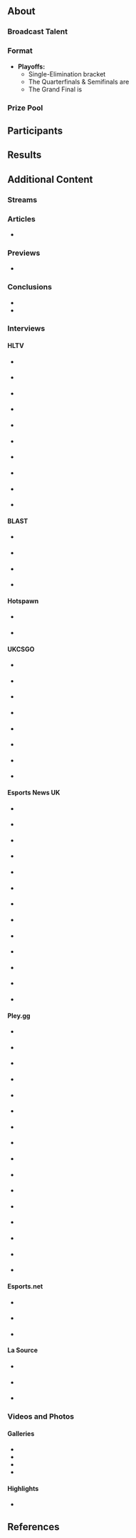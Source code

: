 {{DISPLAYTITLE:BLAST Open Fall 2025}}
{{BLAST Premier Navbox}}<br/>
{{Tabs static
|name1=Overview |link1=BLAST/Open/2025/Fall
|name2=Closed Qualifier |link2=BLAST/Open/2025/Fall/Qualifier
}}
{{Infobox league
|name=BLAST Open Fall 2025
|image=BLAST Open 2025 allmode.png
|icon=BLAST Open icon allmode.png
|organizer=BLAST
|series=BLAST Premier
|shortname=Open Fall 2025
|type=Offline
|prizepoolusd=330,000
|liquipediatier=S-Tier
|publishertier=Tier 1
|country=United Kingdom
|city=London
|venue=[https://www.ovoarena.co.uk/ OVO Arena Wembley]
|sdate=2025-09-05
|edate=2025-09-07
|web=https://blast.tv/premier/open-2025-season-2
|sponsor=
|rulebook=https://assets.blast.tv/rulebook/Blast+Premier+Handbook+2025+July+Updates.pdf
|twitter=BLASTPremier
|facebook=BLASTPremier
|instagram=BLASTPremier
|youtube=BLASTPremier
|twitch=BLASTPremier
|game=cs2
|map1=Ancient
|map2=Dust II
|map3=Inferno
|map4=Mirage
|map5=Nuke
|map6=Overpass
|map7=Train
|team_number=6
}}

==About==
===Broadcast Talent===
{{box|start|padding=1em}}
{{BroadcasterCard
|position=Desk Host
|b1=James Banks
}}
{{BroadcasterCard
|position=Stage Host
|b1=Freya
}}
{{box|break|padding=1em}}
{{BroadcasterCard
|position=Analyst
|b1=Pimp
|b2=Mauisnake
|b3=voo
}}
{{box|break|padding=1em}}
{{BroadcasterCard
|position=Commentator
|b1=Hugo Byron
|b2=JustHarry
|b3=launders
|b4=Scrawny
}}
{{box|break}}
{{BroadcasterCard
|position=Observer
|b1=
}}
{{box|end}}

===Format===
* '''Playoffs:'''
** Single-Elimination bracket
** The Quarterfinals & Semifinals are {{Abbr/Bo3}}
** The Grand Final is {{Abbr/Bo5}}

===Prize Pool===
{{TeamPrizePool|prizesummary=true
|points1=blastff|points1link=BLAST/Premier/2025/Frequent Flyers
|{{Slot|usdprize=150,000|points=3}}
|{{Slot|usdprize=60,000|points=1}}
|{{Slot|usdprize=40,000|points=1|count=2}}
|{{Slot|usdprize=20,000|points=1|count=2}}
}}

==Participants==
{{TeamCardToggleButton}}
{{TeamCard columns start|cols=3}}
{{TeamCard
|team=Team Vitality
|p1=apEX
|p2=ZywOo
|p3=flameZ
|p4=mezii
|p5=ropz
|c=XTQZZZ
|qualifier=[[/Qualifier|Closed Qualifier]]
}}
{{TeamCard
|team=FURIA
|p1=yuurih
|p2=KSCERATO
|p3=FalleN
|p4=molodoy
|p5=YEKINDAR
|c=sidde
|qualifier=[[/Qualifier|Closed Qualifier]]
}}
{{TeamCard
|team=FaZe Clan
|p1=rain
|p2=broky
|p3=karrigan
|p4=frozen
|p5=jcobbb
|c=NEO
|qualifier=[[/Qualifier|Closed Qualifier]]
}}
{{TeamCard
|team=MOUZ
|p1=torzsi
|p2=xertioN
|p3=Jimpphat
|p4=Brollan
|p5=Spinx
|c=sycrone
|qualifier=[[/Qualifier|Closed Qualifier]]
}}
{{TeamCard
|team=M80
|p1=Swisher
|p2=slaxz-
|p3=s1n
|p4=Lake
|p5=HexT
|c=dephh
|qualifier=[[/Qualifier|Closed Qualifier]]
}}
{{TeamCard
|team=G2 Esports
|p1=huNter-
|p2=malbsMd
|p3=HeavyGod
|p4=SunPayus
|p5=matys
|c=sAw
|qualifier=[[/Qualifier|Closed Qualifier]]
}}
{{TeamCard columns end}}

==Results==
{{Bracket|Bracket/4L2DS|id=8LdltZu5tW
<!-- Quarterfinals -->
|R1M1={{Match
	|opponent1={{TeamOpponent|mouz}}|opponent2={{TeamOpponent|m80}}
	|date=September 5, 2025 - 15:30 {{Abbr/BST}} |finished=true
	|twitch=BLAST Premier|youtube=BLAST Premier
	|map1={{Map|map=Ancient|finished=true
		|t1firstside=ct|t1t=5|t1ct=8|t2t=4|t2ct=6
		|stats=206628|vod=https://youtu.be/QMTmXJEXgX0?t=20}}
	|map2={{Map|map=Mirage|finished=true
		|t1firstside=t|t1t=2|t1ct=7|t2t=3|t2ct=10
		|stats=206635|vod=https://youtu.be/QMTmXJEXgX0?t=3109}}
	|map3={{Map|map=Inferno|finished=true
		|t1firstside=ct|t1t=3|t1ct=10|t2t=2|t2ct=1
		|stats=206640|vod=https://youtu.be/QMTmXJEXgX0?t=5971}}
	|hltv=2384852
	}}
|R1M2={{Match
	|opponent1={{TeamOpponent|faze}}|opponent2={{TeamOpponent|g2}}
	|date=September 5, 2025 - 19:15 {{Abbr/BST}} |finished=true
	|twitch=BLAST Premier|youtube=BLAST Premier
	|map1={{Map|map=Inferno|finished=true
		|t1firstside=ct|t1t=1|t1ct=4|t2t=8|t2ct=5
		|stats=206647|vod=https://youtu.be/tu2_C12rkXo?t=20}}
	|map2={{Map|map=Dust II|finished=true
		|t1firstside=t|t1t=6|t1ct=6|t2t=6|t2ct=6
		|o1t1firstside=ct|o1t1t=1|o1t1ct=2|o1t2t=1|o1t2ct=2
		|o2t1firstside=t|o2t1t=0|o2t1ct=0|o2t2t=1|o2t2ct=3
		|stats=206650|vod=https://youtu.be/tu2_C12rkXo?t=2717}}
	|map3={{Map|map=Mirage|finished=skip}}
	|hltv=2384853
	}}

<!-- Semifinals -->
|R2M1={{Match
	|opponent1={{TeamOpponent|vit}}|opponent2={{TeamOpponent|mouz}}
	|date=September 6, 2025 - 15:30 {{Abbr/BST}} |finished=true
	|twitch=BLAST Premier|youtube=BLAST Premier
	|map1={{Map|map=Mirage|finished=true
		|t1firstside=ct|t1t=5|t1ct=8|t2t=4|t2ct=3
		|stats=206690|vod=https://youtu.be/xzemTNgpT4w?t=19}}
	|map2={{Map|map=Inferno|finished=true
		|t1firstside=t|t1t=6|t1ct=7|t2t=2|t2ct=6
		|stats=206695|vod=https://youtu.be/xzemTNgpT4w?t=2626}}
	|map3={{Map|map=Nuke|finished=skip}}
	|hltv=2384854
	}}
|R2M2={{Match
	|opponent1={{TeamOpponent|furia}}|opponent2={{TeamOpponent|g2}}
	|date=September 6, 2025 - 18:15 {{Abbr/BST}} |finished=true
	|twitch=BLAST Premier|youtube=BLAST Premier
	|map1={{Map|map=Inferno|finished=true
		|t1firstside=ct|t1t=1|t1ct=4|t2t=8|t2ct=5
		|stats=206712|vod=https://youtu.be/ZTl7DmoIO_s?t=20}}
	|map2={{Map|map=Mirage|finished=true
		|t1firstside=t|t1t=5|t1ct=0|t2t=6|t2ct=7
		|stats=206730|vod=https://youtu.be/ZTl7DmoIO_s?t=2510}}
	|map3={{Map|map=Dust II|finished=skip}}
	|hltv=2384855
	}}

<!-- Grand Final -->
|R3M1={{Match
	|opponent1={{TeamOpponent|vit}}|opponent2={{TeamOpponent|g2}}
	|date=September 7, 2025 - 15:30 {{Abbr/BST}} |finished=true
	|twitch=BLAST Premier|youtube=BLAST Premier
	|map1={{Map|map=Dust II|finished=true
		|t1firstside=t|t1t=2|t1ct=1|t2t=3|t2ct=10
		|stats=206813|vod=https://youtu.be/HHzA9AhdHZ4?t=19}}
	|map2={{Map|map=Mirage|finished=true
		|t1firstside=ct|t1t=7|t1ct=6|t2t=6|t2ct=0
		|stats=206820|vod=https://youtu.be/HHzA9AhdHZ4?t=2252}}
	|map3={{Map|map=Overpass|finished=true
		|t1firstside=t|t1t=6|t1ct=7|t2t=0|t2ct=6
		|stats=206825|vod=https://youtu.be/HHzA9AhdHZ4?t=4736}}
	|map4={{Map|map=Inferno|finished=true
		|t1firstside=ct|t1t=6|t1ct=6|t2t=6|t2ct=6
		|o1t1firstside=t|o1t1t=0|o1t1ct=0|o1t2t=1|o1t2ct=3
		|stats=206832|vod=https://youtu.be/HHzA9AhdHZ4?t=7307}}
	|map5={{Map|map=Train|finished=true
		|t1firstside=t|t1t=4|t1ct=2|t2t=5|t2ct=8
		|stats=206843|vod=https://youtu.be/HHzA9AhdHZ4?t=11082}}
	|hltv=2384856
	}}
}}

==Additional Content==
<div>
===Streams===
{{Streams
|lang1=usuk|twitch1=blastpremier|youtube1=@BLASTPremier|kick1=blastpremier
|lang2=fr|twitch2=krl_stream|youtube2=@KRL_STREAM
|lang3=ru|twitch3=relog_pari_cs_ru|youtube3=@PARIEsports|kick3=pari_esports_cs2
|lang4=tr|twitch4=tivibuspor|youtube4=@ComboEspor
|lang5=vn|youtube5=@500BROSFPS|stream5=https://play.onlive.vn/onlivecs2
|lang6=ua|twitch6=cs2_maincast|youtube6=@CS2_Maincast
}}

===Articles===
* {{TeamIcon|vit}} {{ExternalMediaLink
|date=2025-09-04
|link=https://www.hltv.org/n/42607
|title=Keep calm and carry on: Vitality do not need to panic
|by=King Dempz
|of=HLTV
|type=miscellaneous
}}

===Previews===
* {{ExternalMediaLink
|date=2025-08-26
|link=https://www.hltv.org/n/42542
|title=BLAST Open London teams, format, schedule, talent, prizes, fantasy
|by=Sumljiv_Model
|of=HLTV
|type=preview
}}
<!--
* {{ExternalMediaLink
|date=2025-08-XX
|link=
|title=
|by=
|of=HLTV
|type=preview
}}
-->

===Conclusions===
* {{ExternalMediaLink
|date=2025-09-07
|link=https://www.hltv.org/n/42627
|title=HeavyGod secures career-first MVP at BLAST Open London
|by=Striker
|by_link=Striker (Czech Journalist)
|of=HLTV
|type=conclusion
}}
* {{ExternalMediaLink
|date=2025-09-14
|link=https://www.hltv.org/n/42658
|title=The EVPs and All-Stars of BLAST Open London
|by=NER0
|of=HLTV
|type=conclusion
}}

===Interviews===
====HLTV====
* {{TeamIcon|faze}} {{ExternalMediaLink
|date=2025-09-04
|link=https://www.hltv.org/n/42598
|title=karrigan: "We've brought some of that DNA back. Is that gonna lead to trophies? I have no idea"
|by=NER0
|of=HLTV
|player=karrigan
|type=interview
}}
* {{TeamIcon|mouz}} {{ExternalMediaLink
|date=2025-09-04
|link=https://www.hltv.org/n/42604
|title=torzsi: "They're still really good but Vitality aren't what they used to be in the last 7 months"
|by=NER0
|of=HLTV
|player=torzsi
|type=interview
}}
* {{TeamIcon|g2}} {{ExternalMediaLink
|date=2025-09-04
|link=https://www.hltv.org/n/42601
|title=malbsMd on G2's new structure: "It feels like if I die I have a purpose for dying"
|by=NER0
|of=HLTV
|player=malbsMd
|type=interview
}}
* {{TeamIcon|m80}} {{ExternalMediaLink
|date=2025-09-04
|link=https://www.hltv.org/n/42602
|title=Lake: "I had to listen to the coach, the old man, he was like, 'You need to get a schedule down'"
|by=NER0
|of=HLTV
|player=Lake
|type=interview
}}
* {{TeamIcon|vit}} {{ExternalMediaLink
|date=2025-09-05
|link=https://www.hltv.org/n/42609
|title=mezii: "We need to focus more on team play; we've been a bit messy on that aspect"
|by=NER0
|of=HLTV
|player=mezii
|type=interview
}}
* {{TeamIcon|g2}} {{ExternalMediaLink
|date=2025-09-05
|link=https://www.hltv.org/n/42617
|title=HeavyGod: “Everybody says I’m harsh on myself; I’m trying to be a perfect player”
|by=NER0
|of=HLTV
|player=HeavyGod
|type=interview
}}
* {{TeamIcon|furia}} {{ExternalMediaLink
|date=2025-09-05
|link=https://www.hltv.org/n/42608
|title=KSCERATO: "I want to play Vitality in the grand final because six years ago, we lost to them in ECS London in the final"
|by=NER0
|of=HLTV
|player=KSCERATO
|type=interview
}}
* {{TeamIcon|mouz}} {{ExternalMediaLink
|date=2025-09-06
|link=https://www.hltv.org/n/42621
|title=Brollan: "It's a hard moment to believe but I know that we're going to win a trophy this season"
|by=NER0
|of=HLTV
|player=Brollan
|type=interview
}}
* {{TeamIcon|furia}} {{ExternalMediaLink
|date=2025-09-06
|link=https://www.hltv.org/n/42623
|title=sidde: "We are in the process of learning how to play these big games in these big arenas"
|by=NER0
|of=HLTV
|player=sidde
|type=interview
}}
* {{TeamIcon|g2}} {{ExternalMediaLink
|date=2025-09-07
|link=https://www.hltv.org/n/42628
|title=HeavyGod: "We can do a lot of damage in the future; it's just the beginning for me"
|by=NER0
|of=HLTV
|player=HeavyGod
|type=interview
}}
<!--
* {{TeamIcon|}} {{ExternalMediaLink
|date=2025-09-XX
|link=
|title=
|by=
|of=HLTV
|player=
|type=interview
}}
-->

====BLAST====
* {{TeamIcon|vit}} {{ExternalMediaLink
|date=2025-09-05
|link=https://blast.tv/cs/news/zywoo-astralis-have-the-best-era
|title=ZywOo: "Astralis still have the best era in every way"
|by=
|of=BLAST
|player=ZywOo
|type=interview
}}
* {{TeamIcon|mouz}} {{ExternalMediaLink
|date=2025-09-05
|link=https://blast.tv/cs/news/spinx-if-we-have-experience
|title=Spinx: "If we have experience, we need to show it on map one, two, and three"
|by=
|of=BLAST
|player=Spinx
|type=interview
}}
* {{TeamIcon|g2}} {{ExternalMediaLink
|date=2025-09-05
|link=https://blast.tv/cs/news/hunter-when-it-comes-to-firepower-its-the-same
|title=huNter- on old G2 vs new G2: "When it comes to firepower, it's the same"
|by=
|of=BLAST
|player=huNter-
|type=interview
}}
* {{TeamIcon|g2}} {{ExternalMediaLink
|date=2025-09-08
|link=https://blast.tv/cs/news/heavygod-some-teams-think-were-weaker-than-we-are
|title=HeavyGod: "Some teams think that we're weaker than we are"
|by=
|of=BLAST
|player=HeavyGod
|type=interview
}}

====Hotspawn====
* {{TeamIcon|faze}} {{ExternalMediaLink
|date=2025-09-04
|link=https://youtu.be/n-kGvMSnlHE
|title=broky at BLAST Open Fall: "It doesn't matter who we play in the end..we take each team game by game"
|by=Sophie McCarthy
|of=Hotspawn
|player=broky
|type=interview
}}
* {{TeamIcon|g2}} {{ExternalMediaLink
|date=2025-09-05
|link=https://youtu.be/8PJh6cXaaFo
|title=SunPayus at BLAST Open Fall: "I think the relationship and the chemistry in the team is really good"
|by=Sophie McCarthy
|of=Hotspawn
|player=SunPayus
|type=interview
}}

====UKCSGO====
* {{TeamIcon|m80}} {{ExternalMediaLink
|date=2025-09-05
|link=https://ukcsgo.com/dephh-on-playing-in-the-uk-because-youre-normally-everywhere-else-except-the-uk-its-kind-of-special-to-be-back/
|title=dephh on BLAST Open London Finals: “You’re normally everywhere else except the UK. It’s special to be back”
|by=Thomas Parker
|of=UKCSGO
|player=dephh
|type=interview
}}
* {{TeamIcon|vit}} {{ExternalMediaLink
|date=2025-09-05
|link=https://ukcsgo.com/mezii-tree60-ive-heard-some-good-things-about-this-guy/
|title=mezii: “I have heard some good things about Tree60”
|by=Thomas Parker
|of=UKCSGO
|player=mezii
|type=interview
}}
* {{TeamIcon|mouz}} {{ExternalMediaLink
|date=2025-09-05
|link=https://ukcsgo.com/torzsi-on-the-london-crowd-we-were-a-little-bit-surprised-that-they-were-booing-us-and-then-we-realised-their-coach-is-uk/
|title=torzsi on the London crowd: "We were a little bit surprised that they were booing us, and then we realised their coach is UK"
|by=Thomas Parker
|of=UKCSGO
|player=torzsi
|type=interview
}}
* {{TeamIcon|g2}} {{ExternalMediaLink
|date=2025-09-06
|link=https://ukcsgo.com/heavygod-hunter-was-calling-insanely-good-against-faze-he-was-just-calling-from-his-gut/
|title=HeavyGod: "huNter- was calling insanely good <nowiki>[</nowiki>against FaZe<nowiki>]</nowiki>... he was just calling from his gut"
|by=Thomas Parker
|of=UKCSGO
|player=HeavyGod
|type=interview
}}
* {{TeamIcon|vit}} {{ExternalMediaLink
|date=2025-09-06
|link=https://ukcsgo.com/flamez-on-taking-the-trophy-in-london-i-want-to-win-it-for-william-but-i-want-to-win-it-for-me-as-well/
|title=flameZ on lifting the BLAST Open London trophy: “I want to win it for mezii”
|by=Thomas Parker
|of=UKCSGO
|player=flameZ
|type=interview
}}
* {{TeamIcon|g2}} {{ExternalMediaLink
|date=2025-09-07
|link=https://ukcsgo.com/saw-on-the-win-versus-furia-the-game-plan-was-correct-we-didnt-need-to-do-many-adjustments/
|title=sAw on the win versus Furia: “The game plan was correct; we didn’t need to make many adjustments.”
|by=Thomas Parker
|of=UKCSGO
|player=sAw
|type=interview
}}
* {{TeamIcon|g2}} {{ExternalMediaLink
|date=2025-09-08
|link=https://ukcsgo.com/hunter-after-winning-blast-open-london-theres-a-reason-people-like-us-here-and-im-looking-forward-to-playing-more-events-here/
|title=huNter-: “There’s a reason people like us here <nowiki>[</nowiki>London<nowiki>]</nowiki>, and I’m looking forward to playing more events here.”
|by=Thomas Parker
|of=UKCSGO
|player=huNter-
|type=interview
}}
* {{TeamIcon|m80}} {{ExternalMediaLink
|date=2025-09-08
|link=https://ukcsgo.com/dephh-its-really-nice-to-know-that-the-uk-fans-are-still-loyal/
|title=dephh: “It’s really nice to know that the UK fans are still loyal”
|by=GrimyRannarr
|of=UKCSGO
|player=dephh
|type=interview
}}

====Esports News UK====
* {{TeamIcon|m80}} {{ExternalMediaLink
|date=2025-09-04
|link=https://esports-news.co.uk/2025/09/04/lake-on-na-cs-its-probably-worse-than-it-ever-has-been/
|title=Lake on NA CS: “It’s probably worse than it ever has been”
|by=Darragh Harbinson
|of=Esports News UK
|player=Lake
|type=interview
}}
* {{TeamIcon|mouz}} {{ExternalMediaLink
|date=2025-09-04
|link=https://esports-news.co.uk/2025/09/04/mouz-brollan-igl-perspective-on-underdogs-vitality-and-entry-blast-open-fall-london/
|title=MOUZ Brollan shares the IGL perspective on underdogs, Team Vitality, and entry frags at BLAST Open Fall London
|by=Hannah Marie ZT
|of=Esports News UK
|player=Brollan
|type=interview
}}
* {{TeamIcon|faze}} {{ExternalMediaLink
|date=2025-09-05
|link=https://esports-news.co.uk/2025/09/05/karrigan-now-its-back-to-the-old-faze-clan/
|title=karrigan: “Now it’s back to the old FaZe Clan”
|by=Darragh Harbinson
|of=Esports News UK
|player=karrigan
|type=interview
}}
* {{TeamIcon|mouz}} {{ExternalMediaLink
|date=2025-09-05
|link=https://esports-news.co.uk/2025/09/05/torzsi-even-if-they-boo-us-in-the-crowd-we-dont-really-care/
|title=torzsi: “Even if they boo us in the crowd, we don’t really care”
|by=Darragh Harbinson
|of=Esports News UK
|player=torzsi
|type=interview
}}
* {{TeamIcon|m80}} {{ExternalMediaLink
|date=2025-09-05
|link=https://esports-news.co.uk/2025/09/05/swisher-hearing-the-crowd-roar-was-the-best-feeling-ever/
|title=Swisher: “Hearing the crowd roar was the best feeling ever”
|by=Darragh Harbinson
|of=Esports News UK
|player=Swisher
|type=interview
}}
* {{TeamIcon|vit}} {{ExternalMediaLink
|date=2025-09-05
|link=https://esports-news.co.uk/2025/09/05/zywoo-team-vitality-blast-open-fall-london-interview/
|title=ZywOo’s perspective on his team, legacy, and bringing positivity to Counter-Strike: “anyone else smiling… that makes me happier than anything else”
|by=Hannah Marie ZT
|of=Esports News UK
|player=ZywOo
|type=interview
}}
* {{TeamIcon|faze}} {{ExternalMediaLink
|date=2025-09-06
|link=https://esports-news.co.uk/2025/09/06/rain-i-see-a-bright-future-i-see-happiness-when-we-play/
|title=rain: "I see a bright future. I see happiness when we play."
|by=Darragh Harbinson
|of=Esports News UK
|player=rain
|type=interview
}}
* {{TeamIcon|furia}} {{ExternalMediaLink
|date=2025-09-06
|link=https://esports-news.co.uk/2025/09/06/fallen-on-molodoy-i-think-he-considers-himself-one-of-the-best-and-hes-not-going-to-stop-until-he-gets-there/
|title=FalleN on molodoy: “I think he considers himself one of the best, and he’s not going to stop until he gets there.”
|by=Darragh Harbinson
|of=Esports News UK
|player=FalleN
|type=interview
}}
* {{TeamIcon|g2}} {{ExternalMediaLink
|date=2025-09-06
|link=https://esports-news.co.uk/2025/09/06/hunter-i-think-we-have-really-strong-firepower-and-i-believe-in-each-and-every-one-in-the-team/
|title=huNter-: “I think we have really strong firepower, and I believe in each and every one in the team.”
|by=Darragh Harbinson
|of=Esports News UK
|player=huNter-
|type=interview
}}
* {{TeamIcon|mouz}} {{ExternalMediaLink
|date=2025-09-06
|link=https://esports-news.co.uk/2025/09/06/jimpphat-i-think-there-were-many-mistakes-from-our-end-that-shouldnt-have-happened/
|title=Jimpphat: “I think there were many mistakes from our end that shouldn’t have happened.”
|by=Darragh Harbinson
|of=Esports News UK
|player=Jimpphat
|type=interview
}}
* {{TeamIcon|furia}} {{ExternalMediaLink
|date=2025-09-06
|link=https://esports-news.co.uk/2025/09/06/kscerato-i-didnt-want-to-go-out-like-this/
|title=KSCERATO: “I didn’t want to go out like this”
|by=Darragh Harbinson
|of=Esports News UK
|player=KSCERATO
|type=interview
}}
* {{TeamIcon|g2}} {{ExternalMediaLink
|date=2025-09-07
|link=https://esports-news.co.uk/2025/09/07/matys-people-had-questions-because-niko-and-m0nesy-left-but-we-can-be-dominant/
|title=Matys: “People had questions because NiKo and m0NESY left, but we can be dominant”
|by=Darragh Harbinson
|of=Esports News UK
|player=matys
|type=interview
}}
* {{TeamIcon|g2}} {{ExternalMediaLink
|date=2025-09-08
|link=https://esports-news.co.uk/2025/09/08/malbsmd-nobody-is-egoing-anyone-g2-blast-london-intervie/
|title=malbsMd: “Nobody is egoing anyone, that is a special part of this team”
|by=Darragh Harbinson
|of=Esports News UK
|player=malbsMd
|type=interview
}}

====Pley.gg====
* {{TeamIcon|faze}} {{ExternalMediaLink
|date=2025-09-04
|link=https://youtu.be/8kwyvZHHHyw
|title=broky is back! I started eating more healthy
|by=
|of=Pley.gg
|player=broky
|type=interview
}}
* {{TeamIcon|furia}} {{ExternalMediaLink
|date=2025-09-05
|link=https://youtu.be/y0zJWtLfT1Y
|title=KSCERATO didn't know FURIA had another game against MOUZ after beating Spirit
|by=
|of=Pley.gg
|player=KSCERATO
|type=interview
}}
* {{TeamIcon|m80}} {{ExternalMediaLink
|date=2025-09-05
|link=https://youtu.be/fwrjnA9ZGxM
|title=HexT hopes a good run at the BLAST Open London can secure them stage 3 at the major
|by=
|of=Pley.gg
|player=HexT
|type=interview
}}
* {{TeamIcon|g2}} {{ExternalMediaLink
|date=2025-09-05
|link=https://youtu.be/zZjE7PLLaGM
|title=Hunter isn't suprised G2 beat Spirit
|by=
|of=Pley.gg
|player=huNter-
|type=interview
}}
* {{TeamIcon|mouz}} {{ExternalMediaLink
|date=2025-09-05
|link=https://youtu.be/vJnvAEKQ284
|title=Brollan on MOUZ: "We are a little bit disconnected when it comes to pressure situations"
|by=
|of=Pley.gg
|player=Brollan
|type=interview
}}
* {{TeamIcon|m80}} {{ExternalMediaLink
|date=2025-09-05
|link=https://youtu.be/xQr0JtIiL-I
|title=M80 s1n on being IGL on an international team
|by=
|of=Pley.gg
|player=s1n
|type=interview
}}
* {{TeamIcon|mouz}} {{ExternalMediaLink
|date=2025-09-05
|link=https://youtu.be/vcWj-8ttdrw
|title=Jimpphat on beating M80 2-1: “We knew that we are a better team”
|by=
|of=Pley.gg
|player=Jimmphat
|type=interview
}}
* {{TeamIcon|vit}} {{ExternalMediaLink
|date=2025-09-06
|link=https://youtu.be/YafkDL3333E
|title=apEX on fatigue, form, and getting back to trophies
|by=
|of=Pley.gg
|player=apEX
|type=interview
}}
* {{TeamIcon|vit}} {{ExternalMediaLink
|date=2025-09-06
|link=https://youtu.be/bpvIBIWPDRo
|title=flameZ: "<nowiki>[</nowiki>At Cologne<nowiki>]</nowiki> we fought a bit, we lost confidence a bit too much"
|by=
|of=Pley.gg
|player=flameZ
|type=interview
}}
* {{TeamIcon|g2}} {{ExternalMediaLink
|date=2025-09-07
|link=https://youtu.be/nuibDcUtkok
|title=MalbsMd on new G2: "Now i have a little bit more of a voice and i have to take more responsibility"
|by=
|of=Pley.gg
|player=malbsMd
|type=interview
}}
* {{TeamIcon|furia}} {{ExternalMediaLink
|date=2025-09-07
|link=https://youtu.be/9M5CFaqjnus
|title=FalleN after G2 loss: "We're going to learn from this and come back stronger next time."
|by=
|of=Pley.gg
|player=FalleN
|type=interview
}}
* {{TeamIcon|g2}} {{ExternalMediaLink
|date=2025-09-07
|link=https://youtu.be/BRS6WszszZw
|title=MATYS after beating FURIA: "We can for sure beat Vitality"
|by=
|of=Pley.gg
|player=matys
|type=interview
}}
* {{TeamIcon|furia}} {{ExternalMediaLink
|date=2025-09-07
|link=https://youtu.be/lrPcYqPYt60
|title=sidde after loss to G2: “Decision making gets more complicated in moments like this"
|by=
|of=Pley.gg
|player=sidde
|type=interview
}}
* {{TeamIcon|g2}} {{ExternalMediaLink
|date=2025-09-08
|link=https://youtu.be/V8L0t6H51eE
|title=SunPayus after winning BLAST London: "After two years, I finally got another trophy"
|by=
|of=Pley.gg
|player=SunPayus
|type=interview
}}
* {{TeamIcon|vit}} {{ExternalMediaLink
|date=2025-09-08
|link=https://youtu.be/SAWySFbd-MU
|title=Mezzi after losing to G2: “Sometimes the small details make the difference.”
|by=
|of=Pley.gg
|player=mezii
|type=interview
}}
* {{TeamIcon|mouz}} {{ExternalMediaLink
|date=2025-09-09
|link=https://youtu.be/2QLUbaIEm80
|title=sycrone: “We have a solid structure and system <nowiki>[</nowiki>…<nowiki>]</nowiki> now it is about taking the next step”
|by=
|of=Pley.gg
|player=sycrone
|type=interview
}}
<!--
* {{TeamIcon|}} {{ExternalMediaLink
|date=2025-09-XX
|link=
|title=
|by=
|of=Pley.gg
|player=
|type=interview
}}
-->

====Esports.net====
* {{TeamIcon|m80}} {{ExternalMediaLink
|date=2025-09-05
|link=https://www.esports.net/news/dephh-interview-blast-open-london-playoffs/
|title=“Against a Team Like MOUZ, There’s No Reason to Not Cheer For Us”: dephh Shows Confidence in M80 at BLAST Open London Playoffs
|by=AN1MO
|of=Esports.net
|player=dephh
|type=interview
}}
* {{TeamIcon|g2}} {{ExternalMediaLink
|date=2025-09-06
|link=https://www.esports.net/news/matys-g2-esports-interview-blast-open-london/
|title=“There Isn’t Much Expectation On Us”: MATYS Discusses G2 Esports’ Rookie Roster Ahead Of BLAST Open London Quarter Finals
|by=AN1MO
|of=Esports.net
|player=matys
|type=interview
}}
* {{TeamIcon|vit}} {{ExternalMediaLink
|date=2025-09-09
|link=https://www.esports.net/news/counter-strike/we-want-to-win-xtqzzz-reflects-on-vitalitys-crushing-blast-open-london-defeat/
|title=“We Want To Win”: XTQZZZ Reflects on Vitality’s Crushing BLAST Open London Defeat
|by=AN1MO
|of=Esports.net
|player=XTQZZZ
|type=interview
}}

====La Source====
* {{TeamIcon|mouz}} {{ExternalMediaLink
|date=2025-09-05
|link=https://lasource.gg/news/spinx-affronter-vitality-c-est-toujours-particulier
|title=Spinx: "Affronter Vitality, c’est toujours particulier"
|trans_title=Spinx: "Facing Vitality is always special"
|by=limun
|of=La Source
|player=Spinx
|type=interview
}}
* {{TeamIcon|g2}} {{ExternalMediaLink
|date=2025-09-06
|link=https://lasource.gg/news/malbsmd-je-pense-que-cette-version-de-l-equipe-est-vraiment-bonne
|title=malbsMd: "Je pense que cette version de l’équipe est vraiment bonne"
|trans_title=malbsMd: "I think this version of the team is really good"
|by=limun
|of=La Source
|player=malbsMd
|type=interview
}}
* {{TeamIcon|vit}} {{ExternalMediaLink
|date=2025-09-06
|link=https://lasource.gg/news/apex-je-suis-pas-la-pour-etre-une-nourrice-je-suis-la-pour-gagner
|title=apEX : "Je suis pas là pour être une nourrice, je suis là pour gagner"
|language=fr
|trans_title=apEX: "I'm not here to be a nanny, I'm here to win"
|by=limun
|of=La Source
|player=apEX
|type=interview
}}

===Videos and Photos===
====Galleries====
* {{ExternalMediaLink
|date=2025-09-04
|link=https://www.hltv.org/gallery/12916/
|title=BLAST Open London 2025 Finals - Media Day
|of=HLTV
|type=gallery
}}
* {{ExternalMediaLink
|date=2025-09-05
|link=https://www.hltv.org/gallery/12917/
|title=BLAST Open London 2025 Finals - Day 1
|of=HLTV
|type=gallery
}}
* {{ExternalMediaLink
|date=2025-09-06
|link=https://www.hltv.org/gallery/12918/
|title=BLAST Open London 2025 Finals - Day 2
|of=HLTV
|type=gallery
}}
* {{ExternalMediaLink
|date=2025-09-07
|link=https://www.hltv.org/gallery/12919/
|title=BLAST Open London 2025 Finals - Day 3
|of=HLTV
|type=gallery
}}
<!--
* {{ExternalMediaLink
|date=2025-09-XX
|link=
|title=
|of=HLTV
|type=gallery
}}
-->

====Highlights====
* {{ExternalMediaLink
|date=2025-09-08
|link=https://youtu.be/XneRZbBPqik
|title=BLAST Open London - CS2 Fragmovie
|by=Awptix
|of=HLTV
|type=highlight
}}
</div>

==References==
{{Reflist}}